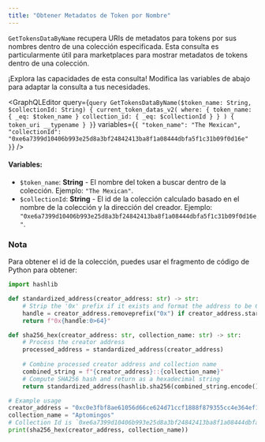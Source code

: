 ```yaml
---
title: "Obtener Metadatos de Token por Nombre"
---
```




`GetTokensDataByName` recupera URIs de metadatos para tokens por sus nombres dentro de una colección especificada. Esta consulta es particularmente útil para marketplaces para mostrar metadatos de tokens dentro de una colección.

<Aside type="note">
  ¡Explora las capacidades de esta consulta! Modifica las variables de abajo para adaptar la consulta a tus necesidades.
</Aside>

<GraphQLEditor
  query={`query GetTokensDataByName($token_name: String, $collectionId: String) {
  current_token_datas_v2(
    where: {
      token_name: { _eq: $token_name }
      collection_id: { _eq: $collectionId }
    }
  ) {
    token_uri
    __typename
  }
}`}
  variables={`{
  "token_name": "The Mexican",
  "collectionId": "0xe6a7399d10406b993e25d8a3bf24842413ba8f1a08444dbfa5f1c31b09f0d16e"
}`}
/>

#### Variables:

- `$token_name`: **String** - El nombre del token a buscar dentro de la colección. Ejemplo: `"The Mexican"`.
- `$collectionId`: **String** - El id de la colección calculado basado en el nombre de la colección y la dirección del creador. Ejemplo: `"0xe6a7399d10406b993e25d8a3bf24842413ba8f1a08444dbfa5f1c31b09f0d16e"`.

### Nota

Para obtener el id de la colección, puedes usar el fragmento de código de Python para obtener:

```python
import hashlib

def standardized_address(creator_address: str) -> str:
    # Strip the '0x' prefix if it exists and format the address to be 64 characters long
    handle = creator_address.removeprefix("0x") if creator_address.startswith("0x") else creator_address
    return f"0x{handle:0>64}"

def sha256_hex(creator_address: str, collection_name: str) -> str:
    # Process the creator address
    processed_address = standardized_address(creator_address)
    
    # Combine processed creator address and collection name
    combined_string = f"{creator_address}::{collection_name}"
    # Compute SHA256 hash and return as a hexadecimal string
    return standardized_address(hashlib.sha256(combined_string.encode()).hexdigest())

# Example usage
creator_address = "0xc0e3fbf8ae61056d66ce624d71ccf1888f879355cc4e364ef117249b5e3160a8"
collection_name = "Aptomingos"
# Collection Id is `0xe6a7399d10406b993e25d8a3bf24842413ba8f1a08444dbfa5f1c31b09f0d16e`
print(sha256_hex(creator_address, collection_name))

```
